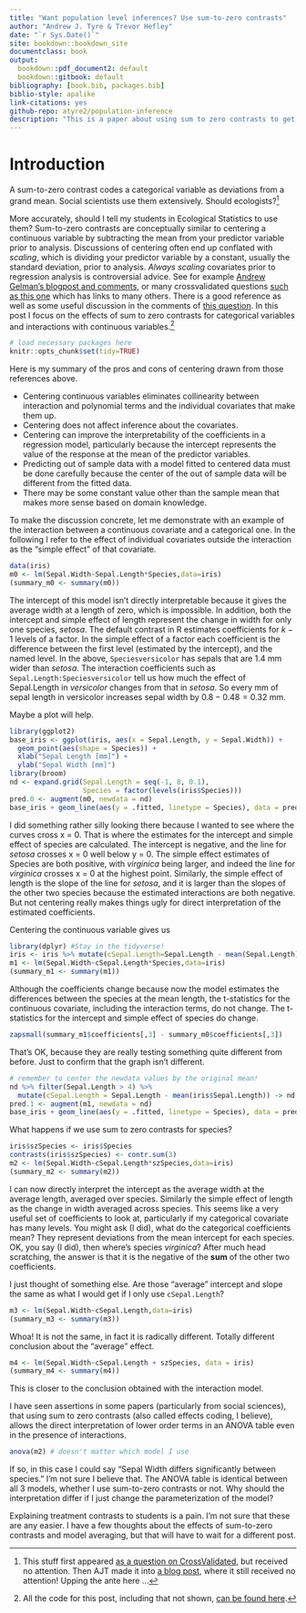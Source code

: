 ```yaml
--- 
title: "Want population level inferences? Use sum-to-zero contrasts"
author: "Andrew J. Tyre & Trevor Hefley"
date: "`r Sys.Date()`"
site: bookdown::bookdown_site
documentclass: book
output:
  bookdown::pdf_document2: default
  bookdown::gitbook: default
bibliography: [book.bib, packages.bib]
biblio-style: apalike
link-citations: yes
github-repo: atyre2/population-inference
description: "This is a paper about using sum to zero contrasts to get population level inference."
---
```


# Introduction

A sum-to-zero contrast codes a categorical variable as deviations from a grand mean. Social scientists use them extensively. Should ecologists?[^CVpost]

More accurately, should I tell my students in Ecological Statistics to use them? Sum-to-zero contrasts are conceptually similar to centering a continuous variable by subtracting the mean from your predictor variable prior to analysis. Discussions of centering often end up conflated with *scaling*, which is dividing your predictor variable by a constant, usually the standard deviation, prior to analysis.  *Always scaling* covariates prior to regression analysis is controversial advice. See for example [Andrew Gelman's blogpost and comments](http://andrewgelman.com/2009/07/11/when_to_standar/), or many crossvalidated questions [such as this one](http://stats.stackexchange.com/q/29781/12258) which has links to many others. There is a good reference as well as some useful discussion in the comments of [this question](http://stats.stackexchange.com/questions/179732/motivation-to-center-continuous-predictor-in-multiple-regression-for-sake-of-mul). In this post I focus on the effects of sum to zero contrasts for categorical variables and interactions with continuous variables.[^allthecode]

```r
# load necessary packages here
knitr::opts_chunk$set(tidy=TRUE)
```

Here is my summary of the pros and cons of centering drawn from those references above.

* Centering continuous variables eliminates collinearity between 
    interaction and polynomial terms and the individual covariates 
    that make them up.
* Centering does not affect inference about the covariates.
* Centering can improve the interpretability of the coefficients in
    a regression model, particularly because the intercept
    represents the value of the response at the mean of the 
    predictor variables.
* Predicting out of sample data with a model fitted to centered 
    data must be done carefully because the center of the out of
    sample data will be different from the fitted data.
* There may be some constant value other than the sample mean
    that makes more sense based on domain knowledge.

To make the discussion concrete, let me demonstrate with an example of the interaction between a continuous covariate and a categorical one. In the following I refer to the effect of individual covariates outside the interaction as the "simple effect" of that covariate.

```r
data(iris)
m0 <- lm(Sepal.Width~Sepal.Length*Species,data=iris)
(summary_m0 <- summary(m0))
```

The intercept of this model isn't directly interpretable because it gives the average width at a length of zero, which is impossible. In addition, both the intercept and simple effect of length represent the change in width for only one species, *setosa*. The default contrast in R estimates coefficients for $k - 1$ levels of a factor. In the simple effect of a factor each coefficient is the difference between the first level (estimated by the intercept), and the named level. In the above, `Speciesversicolor` has sepals that are 1.4 mm wider than *setosa*. The interaction coefficients
such as `Sepal.Length:Speciesversicolor` tell us how much the effect of Sepal.Length in *versicolor* changes from that in *setosa*. So every mm of sepal length in versicolor increases sepal width by $0.8 - 0.48 = 0.32$ mm. 

Maybe a plot will help.

```r
library(ggplot2)
base_iris <- ggplot(iris, aes(x = Sepal.Length, y = Sepal.Width)) + 
  geom_point(aes(shape = Species)) + 
  xlab("Sepal Length [mm]") + 
  ylab("Sepal Width [mm]")
library(broom)
nd <- expand.grid(Sepal.Length = seq(-1, 8, 0.1),
                  Species = factor(levels(iris$Species)))
pred.0 <- augment(m0, newdata = nd)             
base_iris + geom_line(aes(y = .fitted, linetype = Species), data = pred.0)
```

I did something rather silly looking there because I wanted to see where the curves cross x = 0. That is where the estimates for the intercept and simple effect of species are calculated. The intercept is negative, and the line for *setosa* crosses x = 0 well below y = 0. The simple effect estimates of Species are both positive, with *virginica* being larger, and indeed the line for *virginica* crosses x = 0 at the highest point. Similarly, the simple effect of length is the slope of the line for *setosa*, and it is larger than the slopes of the other two species because the estimated interactions are both negative. But not centering really makes things ugly for direct interpretation of the estimated coefficients. 

Centering the continuous variable gives us

```r
library(dplyr) #Stay in the tidyverse! 
iris <- iris %>% mutate(cSepal.Length=Sepal.Length - mean(Sepal.Length))
m1 <- lm(Sepal.Width~cSepal.Length*Species,data=iris)
(summary_m1 <- summary(m1))
```

Although the coefficients change because now the model estimates the differences between the species at the mean length, the t-statistics for the continuous covariate, including the interaction terms, do not change. The t-statistics for the intercept and simple effect of species do change.

```r
zapsmall(summary_m1$coefficients[,3] - summary_m0$coefficients[,3])
```

That's OK, because they are really testing something quite different from before. Just to confirm that the graph isn't different. 

```r
# remember to center the newdata values by the original mean!
nd %>% filter(Sepal.Length > 4) %>% 
  mutate(cSepal.Length = Sepal.Length - mean(iris$Sepal.Length)) -> nd
pred.1 <- augment(m1, newdata = nd)
base_iris + geom_line(aes(y = .fitted, linetype = Species), data = pred.1)
```

What happens if we use sum to zero contrasts for species?

```r
iris$szSpecies <- iris$Species
contrasts(iris$szSpecies) <- contr.sum(3)
m2 <- lm(Sepal.Width~cSepal.Length*szSpecies,data=iris)
(summary_m2 <- summary(m2))
```

I can now directly interpret the intercept as the average width at the average length, averaged over species. Similarly the simple effect of length as the change in width averaged across species. This seems like a very useful set of coefficients to look at, particularly if my categorical covariate has many levels. 
You might ask (I did), what do the categorical coefficients mean? They represent deviations from the mean intercept for each species. OK, you say (I did), then where's species *virginica*? After much head scratching, the answer is that it is the negative of the **sum** of the other two coefficients. 

I just thought of something else. Are those "average" intercept and slope the same as what I would get if I only use `cSepal.Length`?

```r
m3 <- lm(Sepal.Width~cSepal.Length,data=iris)
(summary_m3 <- summary(m3))
```

Whoa! It is not the same, in fact it is radically different. Totally different conclusion about the "average" effect. 

```r
m4 <- lm(Sepal.Width~cSepal.Length + szSpecies, data = iris)
(summary_m4 <- summary(m4))
```

This is closer to the conclusion obtained with the interaction model. 

I have seen assertions in some papers (particularly from social sciences), that using sum to zero contrasts (also called effects coding, I believe), allows the direct interpretation of lower order terms in an ANOVA table even in the presence of interactions. 

```r
anova(m2) # doesn't matter which model I use
```

If so, in this case I could say "Sepal Width differs significantly between species." I'm not sure I believe that. The ANOVA table is identical between all 3 models, whether I use sum-to-zero contrasts or not. Why should the interpretation differ if I just change the parameterization of the model? 

Explaining treatment contrasts to students is a pain. I'm not sure that these are any easier. I have a few thoughts about the effects of sum-to-zero contrasts and model averaging, but that will have to wait for a different post. 

[^allthecode]: All the code for this post, including that not shown, [can be found here](https://github.com/atyre2/atyre2.github.io/raw/master/_drafts/sum-to-zero-contrasts.Rmd).

[^CVpost]: This stuff first appeared [as a question on CrossValidated](http://stats.stackexchange.com/questions/188852/centering-in-the-presence-of-interactions-with-categorical-predictors), but received no attention. Then AJT made it into [a blog post](http://atyre2.github.io/2016/09/03/sum-to-zero-contrasts.html), where it still received no attention! Upping the ante here ...
